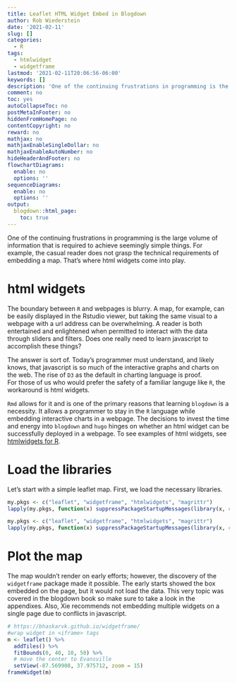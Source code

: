 ```yaml
---
title: Leaflet HTML Widget Embed in Blogdown
author: Rob Wiederstein
date: '2021-02-11'
slug: []
categories:
  - R
tags:
  - htmlwidget
  - widgetframe
lastmod: '2021-02-11T20:06:56-06:00'
keywords: []
description: 'One of the continuing frustrations in programming is the large volume of information that is required to achieve seemingly simple things.  For example, the casual reader does not grasp the technical requirements of embedding a map. That is where html widgets come into play.'
comment: no
toc: yes
autoCollapseToc: no
postMetaInFooter: no
hiddenFromHomePage: no
contentCopyright: no
reward: no
mathjax: no
mathjaxEnableSingleDollar: no
mathjaxEnableAutoNumber: no
hideHeaderAndFooter: no
flowchartDiagrams:
  enable: no
  options: ''
sequenceDiagrams:
  enable: no
  options: ''
output:
  blogdown::html_page:
    toc: true
---
```


One of the continuing frustrations in programming is the large volume of information that is required to achieve seemingly simple things.  For example, the casual reader does not grasp the technical requirements of embedding a map. That's where html widgets come into play.

# html widgets

The boundary between `R` and webpages is blurry.  A map, for example, can be easily displayed in the Rstudio viewer, but taking the same visual to a webpage with a url address can be overwhelming. A reader is both entertained and enlightened when permitted to interact with the data through sliders and filters. Does one really need to learn javascript to accomplish these things?

The answer is sort of.  Today's programmer must understand, and likely knows, that javascript is so much of the interactive graphs and charts on the web.  The rise of `D3` as the default in charting language is proof.  
For those of us who would prefer the safety of a familiar languge like `R`, the workaround is html widgets.  

`Rmd` allows for it and is one of the primary reasons that learning `blogdown` is a necessity.  It allows a programmer to stay in the `R` language while embedding interactive charts in a webpage. The decisions to invest the time and energy into `blogdown` and `hugo` hinges on whether an html widget can be successfully deployed in a webpage. To see examples of html widgets, see [htmlwidgets for R](http://www.htmlwidgets.org).

# Load the libraries

Let's start with a simple leaflet map.  First, we load the necessary libraries.

```r
my.pkgs <- c("leaflet", "widgetframe", "htmlwidgets", "magrittr")
lapply(my.pkgs, function(x) suppressPackageStartupMessages(library(x, character.only = T)))
```

```r
my.pkgs <- c("leaflet", "widgetframe", "htmlwidgets", "magrittr")
lapply(my.pkgs, function(x) suppressPackageStartupMessages(library(x, character.only = T)))
```

# Plot the map

The map wouldn't render on early efforts; however, the discovery of the `widgetframe` package made it possible.  The early starts showed the box embedded on the page, but it would not load the data.  This very topic was covered in the blogdown book so make sure to take a look in the appendixes. Also, Xie recommends not embedding multiple widgets on a single page due to conflicts in javascript.



```r
# https://bhaskarvk.github.io/widgetframe/
#wrap widget in <iframe> tags
m <- leaflet() %>% 
  addTiles() %>% 
  fitBounds(0, 40, 10, 50) %>%
  # move the center to Evansville
  setView(-87.569908, 37.975712, zoom = 15)
frameWidget(m)
```


